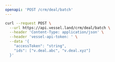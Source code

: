 ```yaml
---
openapi: 'POST /crm/deal/batch'
---
```


<RequestExample>

```bash Request
curl --request POST \
  --url https://api.vessel.land/crm/deal/batch \
  --header 'Content-Type: application/json' \
  --header 'vessel-api-token: ' \
  --data '{
    "accessToken": "string",
    "ids": ["v.deal.abc", "v.deal.xyz"]
  }'
```

</RequestExample>
